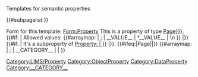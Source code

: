 <noinclude>Templates for semantic properties 

{{#subpagelist:}}

Form for this template: [[Form:Property]]
</noinclude>
<includeonly>This is a property of type [[Has type::{{{data_type|Page}}}]]. 
{{#if: {{{allowed_value|}}} | Allowed values: 
{{#arraymap: {{{allowed_value}}} | ; | __VALUE__ | *__VALUE__ | \n }} |}}
{{#if: {{{subproperty_of|}}} | It's a subproperty of [[Property:{{#replace: {{{subproperty_of}}} | Property: | }}]] |}}.
[[Category:LIMS/Property]]<!--
-->{{#ifeq:{{{data_type|Page}}}|Page|[[Category:ObjectProperty]]|[[Category:DataProperty]]}}<!--
-->{{#arraymap: {{{category}}} | ; | __CATEGORY__ | [[Category:__CATEGORY__]] | }}<!--
--></includeonly>